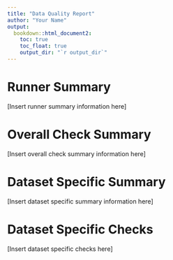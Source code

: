 ```yaml
---
title: "Data Quality Report"
author: "Your Name"
output:
  bookdown::html_document2:
    toc: true
    toc_float: true
    output_dir: "`r output_dir`"
---
```


# Runner Summary

[Insert runner summary information here]

# Overall Check Summary

[Insert overall check summary information here]

# Dataset Specific Summary

[Insert dataset specific summary information here]

# Dataset Specific Checks

[Insert dataset specific checks here]

